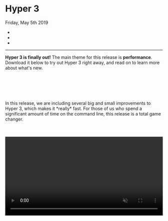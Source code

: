 
<div className="heading">
  <h1>Hyper 3</h1>
  <time datetime="2019-05-05">Friday, May 5th 2019</time>
</div>

<ul className="authors">
  <li>
    <Author
      data={{
        name: 'Test Ing',
        handle: '@testing_',
        thumbnail: 'https://zeit.co/api/www/avatar/?u=hharnisc&s=160',
        url: 'https://twitter.com/testing_'
      }}
    />
  </li>
  <li>
    <Author
      data={{
        name: 'Test Ing',
        handle: '@testing_',
        thumbnail: 'https://zeit.co/api/www/avatar/?u=hharnisc&s=160',
        url: 'https://twitter.com/testing_'
      }}
    />
  </li>
  <li>
    <Author
      data={{
        name: 'Test Ing',
        handle: '@testing_',
        thumbnail: 'https://zeit.co/api/www/avatar/?u=hharnisc&s=160',
        url: 'https://twitter.com/testing_'
      }}
    />
  </li>
</ul>

<hr />

**Hyper 3 is finally out!** The main theme for this release is **performance**.
Download it below to try out Hyper 3 right away, and read on to learn more about
what's new.

<br/>
<br/>

<div>
  <DownloadButton />
  <style jsx>
    {`
      div {
        display: flex;
        justify-content: center;
      }
    `}
  </style>
</div>
<br/>
<br/>
<p>
In this release, we are including several big and small improvements to Hyper 3,
which makes it *really* fast. For those of us who spend a significant amount of
time on the command line, this release is a total game changer.
</p>

<br/>
<br/>
<video
    id="vid"
    src="static/v2-vs-v3.mp4"
    className="oversize"
    width="100%"
    autoPlay
    loop
    muted
    />
 <br/>
 <div style={{ display: 'flex', justifyContent: 'space-around', margin: '15px 0px 0px 0px' }}>
    <div>Hyper 2</div>
    <div>Hyper 3</div>
</div>
<br/>
<br/>

## Getting There

Looking back, for this release, an interesting realisation for our team was the
short time from "let's make this thing faster", to "Holy shell! That's fast!"/

The great thing about building on the web platform, is that tools are efficient and mature ?
in this case, the DevTools profiler was integral to our process.
The DevTools profiler kept our workflow efficient. We continuously captured CPU
profiles to discover bottlenecks and focused only on the issues that mattered.

Below, we revisit some of the important changes that were shipped in this release:

<br/>
<br/>
<h3>WebGL Renderer</h3>

The WebGL renderer is the piece of code that draws actual pixels on the screen based on the state of the terminal.
The original Hyper renderer used the DOM ? a flexible approach (thanks to CSS), but slow.

Hyper 2 improved upon this by switching from `hterm` to `xterm.js` and its
canvas-based renderer, which made it much faster. We knew it was
possible to deliver faster performance by completely rewriting the renderer using
[WebGL](https://developer.mozilla.org/en-US/docs/Web/API/WebGL_API).
By a fortunate coincidence, as we were figuring that out for Hyper 3,
[@Tyriar](https://github.com/tyriar) (from `xterm.js` and `VSCode` fame), [just returned from a "vacation"](https://twitter.com/Tyriar/status/1064932797016489984)
where he happened to be write a shiny new WebGL renderer. Isn't the open source
community just amazing?

We immediately merged @Tyriar's branch onto a test fork, and well,
it ran circles around Hyper 2. Thanks [@Tyriar](https://twitter.com/Tyriar)!

Currently, there are minor limitations with this renderer (selection is always black-and-white,
and you can't have more than 16 terminals visible simultaneously) but we think the performance
benefits vastly outweigh them.

The new renderer is still work-in-progress, so you can expect further improvements in the near future.

<br/>
<br/>
<h3>IPC Batching</h3>

We discovered was that commands that were very verbose would cause
Hyper to temporarily choke for a few seconds. For example,
running `find ~` would cause Hyper to:

- Run painfully slow for ~5 seconds (at ~1 frame-per-second)
- Suddenly get faster (at ~15 frames-per-second) and finish printing everything in ~10 seconds.

Digging within the CPU profile, we noticed that the "renderer" process was
spending most of its time handling an overwhelming amount of messages coming
in from the main process.

<Image  width={1756 / 2.5} height={1038 / 2.5} src="../../static/batching.svg"/>
<Caption>
  It is easy to see the difference between Hyper 2 and 3.
  <br/>
  The pink segments represent the time spent in processing IPC, instead of parsing
  or rendering.
</Caption>

Electron uses a multi-process architecture where each window runs on its own separate
process called a "renderer" process.
Additionally, there's one Node.js-based "main" process that communicates directly with
the underlying OS. In order for terminal data to be rendered by Hyper, it must
be passed from the main process to the renderer process using IPC (Inter-Process
Communication).

**Node's IPC, unfortunately, comes with a non-trivial amount of overhead.**
Messages are sent back and forth as **JSON strings**, which must be encoded on
one side and decoded on the other. Not only that, receiving data through IPC is
an async operation and thus queued in v8's event loop. Yielding back to the
event loop each time after processing small messages made matters worse
This repeated IPC caused thrashing when processing bursts of text, like running `cat` on a large file (see upper profile
above).

To mitigate this problem, we came up with a simple solution: batch data into larger chunks
before sending them to the renderer process. IPC batching reduces the number of
messages for verbose commands significantly and allows the renderer to focus on,
well, rendering.
One important consideration was to **batch as much data as possible to reduce the IPC
overhead, but not too much as to introduce perceivable latency**.
With this approach, the renderer process now spends most of its time doing
terminal emulation and rendering instead of processing a IPC messages.
The outcome is a much smoother, and faster terminal.

On a similar vein, we're also testing a new approach to [decide how much data
is parsed](https://github.com/zeit/xterm.js/pull/4/files) before yielding to the
renderer. The idea is to prevent skipped frames for a more responsive terminal.

<br/>
<br/>

<h3>Electron v3</h3>

Hyper 3 bumps the underlying Electron from v1 to v3. We also
tested v4, but a [regression in the Canvas
API](https://bugs.chromium.org/p/chromium/issues/detail?id=683994#c35) forced us
to stay on v3. The upgrade brings in newer versions of V8 and Node.js, and
their corresponding bug fixes.

<br/>
<br/>
<h3>Faster Startup Time</h3>
Hyper 3 improves startup time by creating the first *pseudoterminal (pty)* as
soon as possible. A pty is a facility provided by operating systems to allow programs such as
Hyper to emulate terminals.

In previous versions, Hyper would wait for the Chromium window to open, for
the window to send an "I'm ready" message, and _only then_ create the pty.
As it turns out, those two activities require a substantial amount of time, but
can be done in parallel.

Hyper 3 starts initializing both at the same time, so by the time the window says "I'm ready", the pty
is already warmed-up and ready to be consumed. This gives Hyper 3 a decent boost in launch time
(about 150ms on Linux, potentially better on other platforms).

<br/>
<br/>

<h3>Emoji Support</h3>

If you're on MacOS, you can now press `Command + Control + Space` to get the
emoji popup and [jazz up those commit messages](https://gitmoji.carloscuesta.me/), (or for anything else really, we ?
emoji).

<Image src="../../static/emoji.png" width={1208 / 2.5} height={740 / 2.5}/>
<br/>
<br/>

## The Road Ahead

Terminals have existed since the 60s, and have been a powerful tool in our workflows.
Their flexibility guarantees that they will remain relevant for years to
come. [We're in for the long haul](https://twitter.com/rauchg/status/1074381303506587650).

Hyper is a new kind of terminal, built on top of web technology, with a focus on
extensibility. This opens new possibilities that can make the CLI experience
[more productive](https://github.com/chabou/hyper-pane) (and [fun](https://github.com/Aaronius/hyper-cat))!

We're excited to keep improving Hyper, both in terms of performance and
capabilities ? there's a lot to do. Hyper is completely open source, and we welcome your
[involvement and contribution](https://github.com/zeit/hyper).

<br/>
<br/>

## Acknowledgments

We're genuinely thankful for our open source communities. We're not saying this only because
we are building on top of an incredible set of open source libraries, but also because we find
the helpful ethos of the community very touching.

As soon as the xterm.js folks heard we were working on performance, they jumped right in and helped us with
feedback and several initiatives they had on their side. We would like to extend huge thanks to [@Tyriar](https://github.com/tyriar),
[@Jerch](https://github.com/jerch) and
[@Stanzilla](https://github.com/stanzilla) for their contribution and feedback.

<br/>
<br/>
